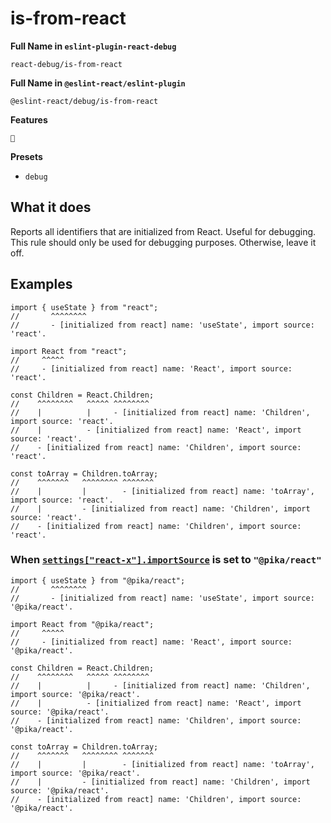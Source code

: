 # is-from-react

**Full Name in `eslint-plugin-react-debug`**

```plain copy
react-debug/is-from-react
```

**Full Name in `@eslint-react/eslint-plugin`**

```plain copy
@eslint-react/debug/is-from-react
```

**Features**

`🐞`

**Presets**

- `debug`

## What it does

Reports all identifiers that are initialized from React. Useful for debugging. This rule should only be used for debugging purposes. Otherwise, leave it off.

## Examples

```tsx
import { useState } from "react";
//       ^^^^^^^^
//       - [initialized from react] name: 'useState', import source: 'react'.
```

```tsx
import React from "react";
//     ^^^^^
//     - [initialized from react] name: 'React', import source: 'react'.

const Children = React.Children;
//    ^^^^^^^^   ^^^^^ ^^^^^^^^
//    |          |     - [initialized from react] name: 'Children', import source: 'react'.
//    |          - [initialized from react] name: 'React', import source: 'react'.
//    - [initialized from react] name: 'Children', import source: 'react'.

const toArray = Children.toArray;
//    ^^^^^^^   ^^^^^^^^ ^^^^^^^
//    |         |        - [initialized from react] name: 'toArray', import source: 'react'.
//    |         - [initialized from react] name: 'Children', import source: 'react'.
//    - [initialized from react] name: 'Children', import source: 'react'.
```

### When [`settings["react-x"].importSource`](https://eslint-react.xyz/docs/configuration#importsource) is set to `"@pika/react"`

```tsx
import { useState } from "@pika/react";
//       ^^^^^^^^
//       - [initialized from react] name: 'useState', import source: '@pika/react'.
```

```tsx
import React from "@pika/react";
//     ^^^^^
//     - [initialized from react] name: 'React', import source: '@pika/react'.

const Children = React.Children;
//    ^^^^^^^^   ^^^^^ ^^^^^^^^
//    |          |     - [initialized from react] name: 'Children', import source: '@pika/react'.
//    |          - [initialized from react] name: 'React', import source: '@pika/react'.
//    - [initialized from react] name: 'Children', import source: '@pika/react'.

const toArray = Children.toArray;
//    ^^^^^^^   ^^^^^^^^ ^^^^^^^
//    |         |        - [initialized from react] name: 'toArray', import source: '@pika/react'.
//    |         - [initialized from react] name: 'Children', import source: '@pika/react'.
//    - [initialized from react] name: 'Children', import source: '@pika/react'.
```

